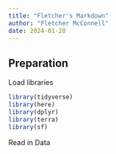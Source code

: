 ```yaml
---
title: "Fletcher's Markdown"
author: "Fletcher McConnell"
date: 2024-01-28
---
```


## Preparation

Load libraries
```r
library(tidyverse)
library(here)
library(dplyr)
library(terra)
library(sf)
```


Read in Data
```r

```


```r

```

